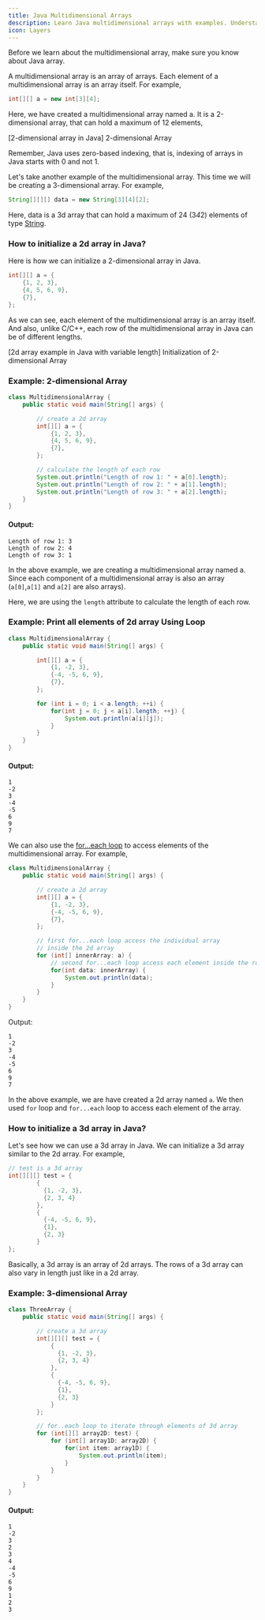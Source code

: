```yaml
---
title: Java Multidimensional Arrays
description: Learn Java multidimensional arrays with examples. Understand 2D arrays, 3D arrays, initialization, and accessing elements in nested arrays.
icon: Layers
---
```


Before we learn about the multidimensional array, make sure you know about Java array.

A multidimensional array is an array of arrays. Each element of a multidimensional array is an array itself. For example,

```java
int[][] a = new int[3][4];
```

Here, we have created a multidimensional array named a. It is a 2-dimensional array, that can hold a maximum of 12 elements,

[2-dimensional array in Java]
2-dimensional Array

Remember, Java uses zero-based indexing, that is, indexing of arrays in Java starts with 0 and not 1.

Let's take another example of the multidimensional array. This time we will be creating a 3-dimensional array. For example,

```java
String[][][] data = new String[3][4][2];
```

Here, data is a 3d array that can hold a maximum of 24 (3*4*2) elements of type [String](/docs/string).

### How to initialize a 2d array in Java?

Here is how we can initialize a 2-dimensional array in Java.

```java
int[][] a = {
    {1, 2, 3},
    {4, 5, 6, 9},
    {7},
};
```

As we can see, each element of the multidimensional array is an array itself. And also, unlike C/C++, each row of the multidimensional array in Java can be of different lengths.

[2d array example in Java with variable length]
Initialization of 2-dimensional Array

### Example: 2-dimensional Array

```java
class MultidimensionalArray {
    public static void main(String[] args) {

        // create a 2d array
        int[][] a = {
            {1, 2, 3},
            {4, 5, 6, 9},
            {7},
        };

        // calculate the length of each row
        System.out.println("Length of row 1: " + a[0].length);
        System.out.println("Length of row 2: " + a[1].length);
        System.out.println("Length of row 3: " + a[2].length);
    }
}
```

#### Output:

```plaintext
Length of row 1: 3
Length of row 2: 4
Length of row 3: 1
```

In the above example, we are creating a multidimensional array named a. Since each component of a multidimensional array is also an array (`a[0]`,`a[1]` and `a[2]` are also arrays).

Here, we are using the `length` attribute to calculate the length of each row.

### Example: Print all elements of 2d array Using Loop

```java
class MultidimensionalArray {
    public static void main(String[] args) {

        int[][] a = {
            {1, -2, 3},
            {-4, -5, 6, 9},
            {7},
        };

        for (int i = 0; i < a.length; ++i) {
            for(int j = 0; j < a[i].length; ++j) {
                System.out.println(a[i][j]);
            }
        }
    }
}
```

#### Output:

```plaintext
1
-2
3
-4
-5
6
9
7
```

We can also use the [for...each loop](/docs/enhanced-for-loop) to access elements of the multidimensional array. For example,

```java
class MultidimensionalArray {
    public static void main(String[] args) {

        // create a 2d array
        int[][] a = {
            {1, -2, 3},
            {-4, -5, 6, 9},
            {7},
        };

        // first for...each loop access the individual array
        // inside the 2d array
        for (int[] innerArray: a) {
            // second for...each loop access each element inside the row
            for(int data: innerArray) {
                System.out.println(data);
            }
        }
    }
}
```

Output:

```plaintext
1
-2
3
-4
-5
6
9
7
```

In the above example, we are have created a 2d array named `a`. We then used `for` loop and `for...each` loop to access each element of the array.

### How to initialize a 3d array in Java?

Let's see how we can use a 3d array in Java. We can initialize a 3d array similar to the 2d array. For example,

```java
// test is a 3d array
int[][][] test = {
        {
          {1, -2, 3},
          {2, 3, 4}
        },
        {
          {-4, -5, 6, 9},
          {1},
          {2, 3}
        }
};
```

Basically, a 3d array is an array of 2d arrays. The rows of a 3d array can also vary in length just like in a 2d array.

### Example: 3-dimensional Array

```java
class ThreeArray {
    public static void main(String[] args) {

        // create a 3d array
        int[][][] test = {
            {
              {1, -2, 3},
              {2, 3, 4}
            },
            {
              {-4, -5, 6, 9},
              {1},
              {2, 3}
            }
        };

        // for..each loop to iterate through elements of 3d array
        for (int[][] array2D: test) {
            for (int[] array1D: array2D) {
                for(int item: array1D) {
                    System.out.println(item);
                }
            }
        }
    }
}
```

#### Output:

```plaintext
1
-2
3
2
3
4
-4
-5
6
9
1
2
3
```
